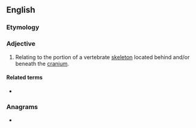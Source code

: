 ==English==

===Etymology===
{{prefix|post|cranial|lang=en}}

===Adjective===
{{en-adj|-}}

# {{lb|en|anatomy}} Relating to the portion of a vertebrate [[skeleton]] located behind and/or beneath the [[cranium]].

====Related terms====
* {{l|en|precranial}}

===Anagrams===
* {{anagrams|en|a=aacilnoprst|Port Sanilac}}